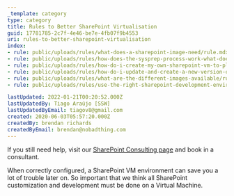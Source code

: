 ```yaml
---
_template: category
type: category
title: Rules to Better SharePoint Virtualisation
guid: 17781785-2c7f-4e46-be7e-4fb07f9b4553
uri: rules-to-better-sharepoint-virtualisation
index:
- rule: public/uploads/rules/what-does-a-sharepoint-image-need/rule.mdx
- rule: public/uploads/rules/how-does-the-sysprep-process-work-what-does-the-scripts-do-why-is-this-process-so-complicated/rule.mdx
- rule: public/uploads/rules/how-do-i-create-my-own-sharepoint-vm-to-play-with/rule.mdx
- rule: public/uploads/rules/how-do-i-update-and-create-a-new-version-of-the-sysprep-vm/rule.mdx
- rule: public/uploads/rules/what-are-the-different-images-available/rule.mdx
- rule: public/uploads/rules/use-the-right-sharepoint-development-environment/rule.mdx

lastUpdated: 2022-01-21T00:20:52.000Z
lastUpdatedBy: Tiago Araújo [SSW]
lastUpdatedByEmail: tiagov8@gmail.com
created: 2020-06-03T05:57:20.000Z
createdBy: brendan richards
createdByEmail: brendan@nobadthing.com
---
```


If you still need help, visit our [SharePoint Consulting page](https://www.ssw.com.au/ssw/Consulting/SharePoint.aspx) and book in a consultant.

When correctly configured, a SharePoint VM environment can save you a lot of trouble later on. So important that we think all SharePoint customization and development must be done on a Virtual Machine.
